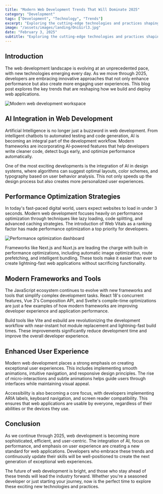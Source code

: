 ```yaml
---
title: "Modern Web Development Trends That Will Dominate 2025"
category: "Development"
tags: ["Development", "Technology", "Trends"]
excerpt: "Exploring the cutting-edge technologies and practices shaping the future of web development. From AI integration to performance optimization strategies."
image: "/assets/images/landing/OniGirl3.jpg"
date: "February 3, 2025"
subtitle: "Exploring the cutting-edge technologies and practices shaping the future of web development"
---
```


## Introduction

The web development landscape is evolving at an unprecedented pace, with new technologies emerging every day. As we move through 2025, developers are embracing innovative approaches that not only enhance performance but also create more engaging user experiences. This blog post explores the key trends that are reshaping how we build and deploy web applications.

![Modern web development workspace](/assets/images/blog/blogcontent1.jpg)

## AI Integration in Web Development

Artificial Intelligence is no longer just a buzzword in web development. From intelligent chatbots to automated testing and code generation, AI is becoming an integral part of the development workflow. Modern frameworks are incorporating AI-powered features that help developers write cleaner code, detect bugs early, and optimize performance automatically.

One of the most exciting developments is the integration of AI in design systems, where algorithms can suggest optimal layouts, color schemes, and typography based on user behavior analysis. This not only speeds up the design process but also creates more personalized user experiences.

## Performance Optimization Strategies

In today's fast-paced digital world, users expect websites to load in under 3 seconds. Modern web development focuses heavily on performance optimization through techniques like lazy loading, code splitting, and advanced caching strategies. The introduction of Web Vitals as a ranking factor has made performance optimization a top priority for developers.

![Performance optimization dashboard](/assets/images/blog/blogcontent2.jpg)

Frameworks like Next.js and Nuxt.js are leading the charge with built-in performance optimizations, including automatic image optimization, route prefetching, and intelligent bundling. These tools make it easier than ever to create lightning-fast web applications without sacrificing functionality.

## Modern Frameworks and Tools

The JavaScript ecosystem continues to evolve with new frameworks and tools that simplify complex development tasks. React 18's concurrent features, Vue 3's Composition API, and Svelte's compile-time optimizations are just a few examples of how modern frameworks are improving developer experience and application performance.

Build tools like Vite and esbuild are revolutionizing the development workflow with near-instant hot module replacement and lightning-fast build times. These improvements significantly reduce development time and improve the overall developer experience.

## Enhanced User Experience

Modern web development places a strong emphasis on creating exceptional user experiences. This includes implementing smooth animations, intuitive navigation, and responsive design principles. The rise of micro-interactions and subtle animations helps guide users through interfaces while maintaining visual appeal.

Accessibility is also becoming a core focus, with developers implementing ARIA labels, keyboard navigation, and screen reader compatibility. This ensures that web applications are usable by everyone, regardless of their abilities or the devices they use.

## Conclusion

As we continue through 2025, web development is becoming more sophisticated, efficient, and user-centric. The integration of AI, focus on performance, and emphasis on user experience are creating a new standard for web applications. Developers who embrace these trends and continuously update their skills will be well-positioned to create the next generation of exceptional web experiences.

The future of web development is bright, and those who stay ahead of these trends will lead the industry forward. Whether you're a seasoned developer or just starting your journey, now is the perfect time to explore these exciting new technologies and practices.
